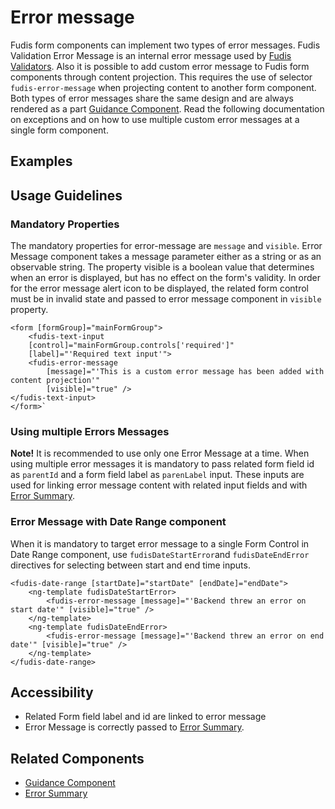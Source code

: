 
<Meta title="Components/Form/Error Message" />

# Error message

Fudis form components can implement two types of error messages. Fudis Validation Error Message is an internal error message used by [Fudis Validators](/docs/utilities-validators--documentation).
Also it is possible to add custom error message to Fudis form components through content projection. This requires the use of selector `fudis-error-message` when projecting content to another form component. 
Both types of error messages share the same design and are always rendered as a part [Guidance Component](/docs/components-guidance).
Read the following documentation on exceptions and on how to use multiple custom error messages at a single form component.

## Examples

<Canvas of={ErrorMessageStories.ErrorMessageExample}></Canvas>

## Usage Guidelines

### Mandatory Properties

The mandatory properties for error-message are `message` and `visible`. Error Message component takes a message parameter either as a string or as an observable string.
The property visible is a boolean value that determines when an error is displayed, but has no effect on the form's validity. In order for the error message alert icon to be displayed, 
the related form control must be in invalid state and passed to error message component in `visible` property.

````
<form [formGroup]="mainFormGroup">
	<fudis-text-input
	[control]="mainFormGroup.controls['required']"
	[label]="'Required text input'">
	<fudis-error-message
		[message]="'This is a custom error message has been added with content projection'"
		[visible]="true" />
</fudis-text-input>
</form>`
````
### Using multiple Errors Messages

**Note!** It is recommended to use only one Error Message at a time. When using multiple error messages it is mandatory to pass related form field id as `parentId` and a form field label as `parenLabel` input. 
These inputs are used for linking error message content with related input fields and with [Error Summary](/docs/components-form-error-summary--documentation).

### Error Message with Date Range component

When it is mandatory to target error message to a single Form Control in Date Range component, use `fudisDateStartError`and `fudisDateEndError` directives for selecting between start and end time inputs.

`````
<fudis-date-range [startDate]="startDate" [endDate]="endDate">
	<ng-template fudisDateStartError>
		<fudis-error-message [message]="'Backend threw an error on start date'" [visible]="true" />
	</ng-template>
	<ng-template fudisDateEndError>
		<fudis-error-message [message]="'Backend threw an error on end date'" [visible]="true" />
	</ng-template>
</fudis-date-range>
`````


## Accessibility

- Related Form field label and id are linked to error message
- Error Message is correctly passed to [Error Summary](/docs/components-form-error-summary--documentation).

## Related Components

- [Guidance Component](/docs/components-guidance)
- [Error Summary](/docs/components-form-error-summary--documentation)
